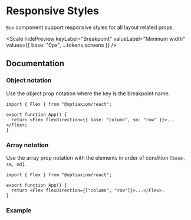 

# Responsive Styles

`Box` component support responsive styles for all layout related props.

<Scale
  hidePreview
  keyLabel="Breakpoint"
  valueLabel="Minimum width"
  values={{ base: "0px", ...tokens.screens }}
/>

## Documentation

### Object notation

Use the object prop notation where the key is the breakpoint name.

```tsx
import { Flex } from "@optiaxiom/react";

export function App() {
  return <Flex flexDirection={{ base: "column", sm: "row" }}>...</Flex>;
}
```

### Array notation

Use the array prop notation with the elements in order of condition `[base, sm, md]`.

```tsx
import { Flex } from "@optiaxiom/react";

export function App() {
  return <Flex flexDirection={["column", "row"]}>...</Flex>;
}
```

### Example

<Demo iframe="/iframe/responsive/" component={ResponsiveComplexUsage} />
